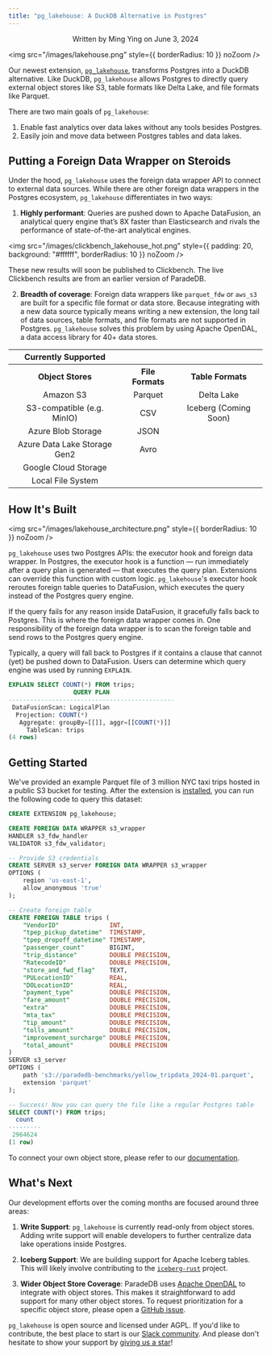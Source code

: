 ```yaml
---
title: "pg_lakehouse: A DuckDB Alternative in Postgres"
---
```


<p align="center">Written by Ming Ying on June 3, 2024</p>

<img src="/images/lakehouse.png" style={{ borderRadius: 10 }} noZoom />

Our newest extension, [`pg_lakehouse`](https://github.com/paradedb/paradedb/tree/dev/pg_lakehouse), transforms Postgres into a DuckDB alternative. Like DuckDB, `pg_lakehouse` allows Postgres to directly
query external object stores like S3, table formats like Delta Lake, and file formats like Parquet.

There are two main goals of `pg_lakehouse`:

1. Enable fast analytics over data lakes without any tools besides Postgres.
2. Easily join and move data between Postgres tables and data lakes.

## Putting a Foreign Data Wrapper on Steroids

Under the hood, `pg_lakehouse` uses the foreign data wrapper API to connect to external data sources. While there are other foreign data wrappers in the Postgres ecosystem, `pg_lakehouse` differentiates in two ways:

1. **Highly performant**: Queries are pushed down to Apache DataFusion, an analytical query engine that’s 8X faster than Elasticsearch and rivals the performance of state-of-the-art analytical engines.

<img
  src="/images/clickbench_lakehouse_hot.png"
  style={{ padding: 20, background: "#ffffff", borderRadius: 10 }}
  noZoom
/>

<Note>
  These new results will soon be published to Clickbench. The live Clickbench
  results are from an earlier version of ParadeDB.
</Note>

2. **Breadth of coverage**: Foreign data wrappers like `parquet_fdw` or `aws_s3` are built for a specific file format or data store. Because integrating with a new data source typically means writing a new extension, the long tail of data sources, table formats, and file formats are not supported in Postgres.
   `pg_lakehouse` solves this problem by using Apache OpenDAL, a data access library for 40+ data stores.

<table
  id="table"
  style={{
    width: "100%",
    borderCollapse: "collapse",
    border: "0.75px solid #222",
    borderRadius: "10px",
  }}
>
  <tr style={{ display: "flex", color: "#efefef" }}>
    <th
      align="center"
      style={{
        width: "100%",
        textAlign: "left",
        paddingLeft: 32,
        fontSize: 16,
      }}
    >
      Currently Supported
    </th>
  </tr>
  <tr
    style={{
      display: "flex",
      borderBottom: "0.75px solid #222",
      color: "#efefef",
    }}
  >
    <th
      align="center"
      style={{ width: "34%", textAlign: "left", paddingLeft: 32 }}
    >
      Object Stores
    </th>
    <th
      align="center"
      style={{ width: "33%", textAlign: "left", paddingLeft: 32 }}
    >
      File Formats
    </th>
    <th
      align="center"
      style={{ width: "33%", textAlign: "left", paddingLeft: 32 }}
    >
      Table Formats
    </th>
  </tr>
  <tr style={{ display: "flex" }}>
    <td
      align="center"
      style={{
        width: "34%",
        borderBottom: "0.5px solid #1f1f1f",
        textAlign: "left",
        paddingLeft: 32,
      }}
    >
      Amazon S3
    </td>
    <td
      align="center"
      style={{
        width: "33%",
        borderBottom: "0.5px solid #1f1f1f",
        textAlign: "left",
        paddingLeft: 32,
      }}
    >
      Parquet
    </td>
    <td
      align="center"
      style={{
        width: "33%",
        borderBottom: "0.5px solid #1f1f1f",
        textAlign: "left",
        paddingLeft: 32,
      }}
    >
      Delta Lake
    </td>
  </tr>
  <tr style={{ display: "flex" }}>
    <td
      align="center"
      style={{
        width: "34%",
        borderBottom: "0.5px solid #1f1f1f",
        textAlign: "left",
        paddingLeft: 32,
      }}
    >
      S3-compatible (e.g. MinIO)
    </td>
    <td
      align="center"
      style={{
        width: "33%",
        borderBottom: "0.5px solid #1f1f1f",
        textAlign: "left",
        paddingLeft: 32,
      }}
    >
      CSV
    </td>
    <td
      align="center"
      style={{
        width: "33%",
        borderBottom: "0.5px solid #1f1f1f",
        textAlign: "left",
        paddingLeft: 32,
      }}
    >
      Iceberg (Coming Soon)
    </td>
  </tr>
  <tr style={{ display: "flex" }}>
    <td
      align="center"
      style={{
        width: "34%",
        borderBottom: "0.5px solid #1f1f1f",
        textAlign: "left",
        paddingLeft: 32,
      }}
    >
      Azure Blob Storage
    </td>
    <td
      align="center"
      style={{
        width: "33%",
        borderBottom: "0.5px solid #1f1f1f",
        textAlign: "left",
        paddingLeft: 32,
      }}
    >
      JSON
    </td>
    <td
      align="center"
      style={{
        width: "33%",
        borderBottom: "0.5px solid #1f1f1f",
        textAlign: "left",
        paddingLeft: 32,
      }}
    ></td>
  </tr>
  <tr style={{ display: "flex" }}>
    <td
      align="center"
      style={{
        width: "34%",
        borderBottom: "0.5px solid #1f1f1f",
        textAlign: "left",
        paddingLeft: 32,
      }}
    >
      Azure Data Lake Storage Gen2
    </td>
    <td
      align="center"
      style={{
        width: "33%",
        borderBottom: "0.5px solid #1f1f1f",
        textAlign: "left",
        paddingLeft: 32,
      }}
    >
      Avro
    </td>
    <td
      align="center"
      style={{
        width: "33%",
        borderBottom: "0.5px solid #1f1f1f",
        textAlign: "left",
        paddingLeft: 32,
      }}
    ></td>
  </tr>
  <tr style={{ display: "flex" }}>
    <td
      align="center"
      style={{
        width: "34%",
        borderBottom: "0.5px solid #1f1f1f",
        textAlign: "left",
        paddingLeft: 32,
      }}
    >
      Google Cloud Storage
    </td>
    <td
      align="center"
      style={{
        width: "33%",
        borderBottom: "0.5px solid #1f1f1f",
        textAlign: "left",
        paddingLeft: 32,
      }}
    ></td>
    <td
      align="center"
      style={{
        width: "33%",
        borderBottom: "0.5px solid #1f1f1f",
        textAlign: "left",
        paddingLeft: 32,
      }}
    ></td>
  </tr>
  <tr style={{ display: "flex" }}>
    <td
      align="center"
      style={{
        width: "34%",
        borderBottom: "0.5px solid #1f1f1f",
        textAlign: "left",
        paddingLeft: 32,
      }}
    >
      Local File System
    </td>
    <td
      align="center"
      style={{
        width: "33%",
        borderBottom: "0.5px solid #1f1f1f",
        textAlign: "left",
        paddingLeft: 32,
      }}
    ></td>
    <td
      align="center"
      style={{
        width: "33%",
        borderBottom: "0.5px solid #1f1f1f",
        textAlign: "left",
        paddingLeft: 32,
      }}
    ></td>
  </tr>
</table>

## How It's Built

<img
  src="/images/lakehouse_architecture.png"
  style={{ borderRadius: 10 }}
  noZoom
/>

`pg_lakehouse` uses two Postgres APIs: the executor hook and foreign data wrapper. In Postgres, the executor hook is a function — run immediately after a query plan is generated — that
executes the query plan. Extensions can override this function with custom logic. `pg_lakehouse`'s executor hook reroutes foreign table queries to DataFusion, which executes
the query instead of the Postgres query engine.

If the query fails for any reason inside DataFusion, it gracefully falls back to Postgres. This is where the foreign data wrapper comes in. One responsibility of the foreign
data wrapper is to scan the foreign table and send rows to the Postgres query engine.

Typically, a query will fall back to Postgres if it contains a clause that cannot (yet) be pushed down to DataFusion. Users can determine which query engine was used by running
`EXPLAIN`.

```sql SQL
EXPLAIN SELECT COUNT(*) FROM trips;
                  QUERY PLAN
----------------------------------------------
 DataFusionScan: LogicalPlan
  Projection: COUNT(*)
   Aggregate: groupBy=[[]], aggr=[[COUNT(*)]]
     TableScan: trips
(4 rows)
```

## Getting Started

We've provided an example Parquet file of 3 million NYC taxi trips hosted in a public S3 bucket for testing. After the extension
is [installed](https://github.com/paradedb/paradedb/tree/dev/pg_search#installation), you can run the following code to query this dataset:

```sql
CREATE EXTENSION pg_lakehouse;

CREATE FOREIGN DATA WRAPPER s3_wrapper
HANDLER s3_fdw_handler
VALIDATOR s3_fdw_validator;

-- Provide S3 credentials
CREATE SERVER s3_server FOREIGN DATA WRAPPER s3_wrapper
OPTIONS (
    region 'us-east-1',
    allow_anonymous 'true'
);

-- Create foreign table
CREATE FOREIGN TABLE trips (
    "VendorID"              INT,
    "tpep_pickup_datetime"  TIMESTAMP,
    "tpep_dropoff_datetime" TIMESTAMP,
    "passenger_count"       BIGINT,
    "trip_distance"         DOUBLE PRECISION,
    "RatecodeID"            DOUBLE PRECISION,
    "store_and_fwd_flag"    TEXT,
    "PULocationID"          REAL,
    "DOLocationID"          REAL,
    "payment_type"          DOUBLE PRECISION,
    "fare_amount"           DOUBLE PRECISION,
    "extra"                 DOUBLE PRECISION,
    "mta_tax"               DOUBLE PRECISION,
    "tip_amount"            DOUBLE PRECISION,
    "tolls_amount"          DOUBLE PRECISION,
    "improvement_surcharge" DOUBLE PRECISION,
    "total_amount"          DOUBLE PRECISION
)
SERVER s3_server
OPTIONS (
    path 's3://paradedb-benchmarks/yellow_tripdata_2024-01.parquet',
    extension 'parquet'
);

-- Success! Now you can query the file like a regular Postgres table
SELECT COUNT(*) FROM trips;
  count
---------
 2964624
(1 row)
```

To connect your own object store, please refer to our [documentation](https://docs.paradedb.com/analytics/quickstart).

## What's Next

Our development efforts over the coming months are focused around three areas:

1. **Write Support**: `pg_lakehouse` is currently read-only from object stores. Adding write support will enable developers to
   further centralize data lake operations inside Postgres.

2. **Iceberg Support**: We are building support for Apache Iceberg tables. This will likely involve contributing to the [`iceberg-rust`](https://github.com/apache/iceberg-rust)
   project.

3. **Wider Object Store Coverage**: ParadeDB uses [Apache OpenDAL](https://github.com/apache/opendal) to integrate with object stores. This makes it
   straightforward to add support for many other object stores. To request prioritization for a specific object store, please open a
   [GitHub issue](https://github.com/paradedb/paradedb/issues).

`pg_lakehouse` is open source and licensed under AGPL. If you'd like to contribute, the best place to start is our
[Slack community](https://join.slack.com/t/paradedbcommunity/shared_invite/zt-2lkzdsetw-OiIgbyFeiibd1DG~6wFgTQ). And please don't hesitate to show your support by
[giving us a star](https://github.com/paradedb/paradedb)!
